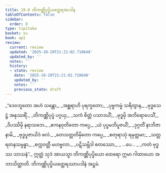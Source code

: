 ```yaml
---
title: 19.8 တိကဏ္ဏိပုပ္ဖိယတ္ထေရအပဒါန
tableOfContents: false
sidebar:
  order: 8
type: tipitaka
basket: su
book: ap1
review:
  current: review
  updated: '2025-10-20T21:21:02.710648'
  updated_by: ''
  notes: ''
  history:
  - state: review
    date: '2025-10-20T21:21:02.710648'
    updated_by: ''
    notes: ''
    previous_state: draft
---
```



<DynamicBreadcrumb />


<ReviewStatus review={frontmatter.review} showDetails={true} />

<HypothesisAnnotation frontmatter={frontmatter} />

<Division number="46" book="ap1" e="ch" v="20" p="217">

<Paragraph number="2640" type="verses" book="ap1">
_“ဒေဝဘူတော အဟံ သန္တော,_  
_အစ္ဆရာဟိ ပုရက္ခတော;_  
_ပုဗ္ဗကမ္မံ သရိတွာန,_  
_ဗုဒ္ဓသေဋ္ဌံ အနုဿရိံ._  

</Paragraph>

</Division>
<Division number="47" book="ap1" e="ch" v="20" p="217">

<Paragraph number="2641" type="verses" book="ap1">
_တိကဏ္ဏိပုပ္ဖံ ပဂ္ဂယှ,_  
_သကံ စိတ္တံ ပသာဒယိံ;_  
_ဗုဒ္ဓမှိ အဘိရောပေသိံ,_  
_ဝိပဿိမှိ နရာသဘေ._  

</Paragraph>

</Division>
<Division number="48" book="ap1" e="ch" v="20" p="218">

<Paragraph number="2642" type="verses" book="ap1">
_ဧကနဝုတိတော ကပ္ပေ,_  
_ယံ ပုပ္ဖမဘိပူဇယိံ;_  
_ဒုဂ္ဂတိံ နာဘိဇာနာမိ,_  
_ဗုဒ္ဓပူဇာယိဒံ ဖလံ._  

</Paragraph>

</Division>
<Division number="49" book="ap1" e="ch" v="20" p="218">

<Paragraph number="2643" type="verses" book="ap1">
_တေသတ္တတိမှိတော ကပ္ပေ,_  
_စတုရာသုံ ရမုတ္တမာ;_  
_သတ္တရတနသမ္ပန္နာ,_  
_စက္ကဝတ္တီ မဟဗ္ဗလာ._  

</Paragraph>

</Division>
<Division number="50" book="ap1" e="ch" v="20" p="218">

<Paragraph number="2644" type="verses" book="ap1">
_ပဋိသမ္ဘိဒါ စတဿော,_  
_ …ပေ… _  
_ကတံ ဗုဒ္ဓဿ သာသနံ”._  

</Paragraph>

<Paragraph number="2645" book="ap1">
ဣတ္ထံ သုဒံ အာယသ္မာ တိကဏ္ဏိပုပ္ဖိယော ထေရော ဣမာ ဂါထာယော အဘာသိတ္ထာတိ.

</Paragraph>
</Division>

<Paragraph number="2646" type="center" book="ap1">
တိကဏ္ဏိပုပ္ဖိယတ္ထေရဿာပဒါနံ အဋ္ဌမံ.
</Paragraph>